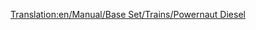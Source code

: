 [[Translation:en/Manual/Base Set/Trains/Powernaut Diesel]]
{{es/Trenes|Imagen=[[File:en/Powernautdiesel.png]]
|Nombre=Powernaut Diesel
|Precio=46.874 € (23.437 £)
|Velocidad=152 km/h (95 mph)
|Peso=120 t
|Potencia=2.000 CV (1.492 kW)
|Coste-anual=4.756 € (2.056 £)
|Diseño=1977
|Duración=20
|Capacidad=--
|Descripción=El otro tren diésel en Fantasía, un escalón por encima del «Ploddyphut Diesel».
|Vida-real=Ficticio.
}}